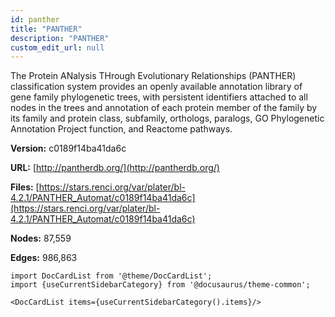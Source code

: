 ```yaml
---
id: panther
title: "PANTHER"
description: "PANTHER"
custom_edit_url: null
---
```





The Protein ANalysis THrough Evolutionary Relationships (PANTHER) classification system provides an openly available annotation library of gene family phylogenetic trees, with persistent identifiers attached to all nodes in the trees and annotation of each protein member of the family by its family and protein class, subfamily, orthologs, paralogs, GO Phylogenetic Annotation Project function, and Reactome pathways.

**Version:** c0189f14ba41da6c

**URL:** [http://pantherdb.org/](http://pantherdb.org/)

**Files:** [https://stars.renci.org/var/plater/bl-4.2.1/PANTHER_Automat/c0189f14ba41da6c](https://stars.renci.org/var/plater/bl-4.2.1/PANTHER_Automat/c0189f14ba41da6c)

**Nodes:** 87,559

**Edges:** 986,863





```mdx-code-block
import DocCardList from '@theme/DocCardList';
import {useCurrentSidebarCategory} from '@docusaurus/theme-common';

<DocCardList items={useCurrentSidebarCategory().items}/>
```
      
